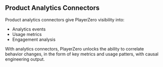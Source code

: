 ## Product Analytics Connectors
Product analytics connectors give PlayerZero visibility into:
- Analytics events
- Usage metrics
- Engagement analysis

With analytics connectors, PlayerZero unlocks the ability to correlate behavior changes, in the form of key metrics and usage patters, with causal engineering output.